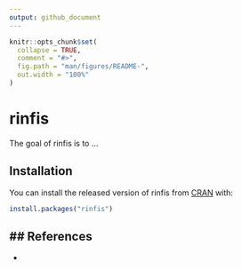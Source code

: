 ```yaml
---
output: github_document
---
```


<!-- README.md is generated from README.Rmd. Please edit that file -->

```r
knitr::opts_chunk$set(
  collapse = TRUE,
  comment = "#>",
  fig.path = "man/figures/README-",
  out.width = "100%"
)
```

# rinfis

<!-- badges: start -->
<!-- badges: end -->

The goal of rinfis is to ...

## Installation

You can install the released version of rinfis from [CRAN](https://CRAN.R-project.org) with:

``` r
install.packages("rinfis")
```

## References
------------------
- 


